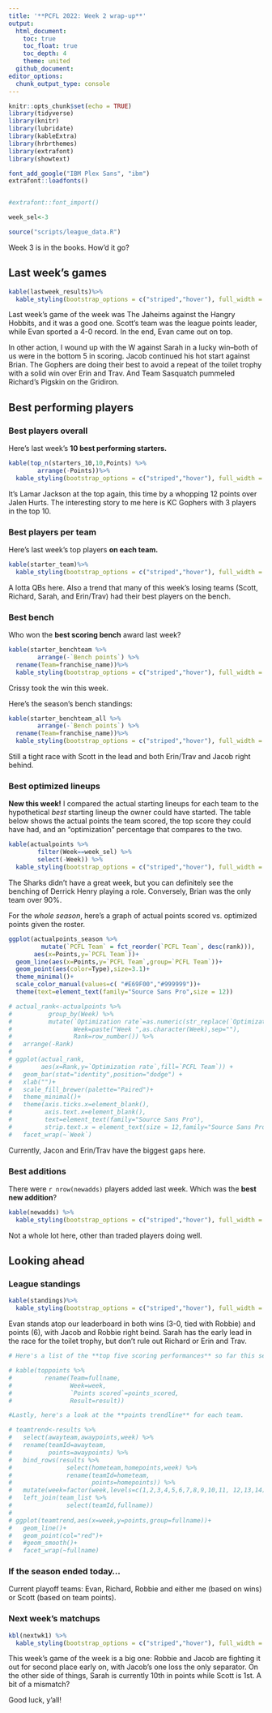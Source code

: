 ```yaml
---
title: '**PCFL 2022: Week 2 wrap-up**'
output:
  html_document:
    toc: true
    toc_float: true
    toc_depth: 4
    theme: united
  github_document:
editor_options: 
  chunk_output_type: console
---
```


```r
knitr::opts_chunk$set(echo = TRUE)
library(tidyverse)
library(knitr)
library(lubridate)
library(kableExtra)
library(hrbrthemes)
library(extrafont)
library(showtext)

font_add_google("IBM Plex Sans", "ibm")
extrafont::loadfonts()


#extrafont::font_import()

week_sel<-3

source("scripts/league_data.R")

```

Week 3 is in the books. How'd it go?

## Last week's games

```r
kable(lastweek_results)%>%
  kable_styling(bootstrap_options = c("striped","hover"), full_width = F, position = "left")
```

Last week's game of the week was The Jaheims against the Hangry Hobbits, and it was a good one. Scott's team was the league points leader, while Evan sported a 4-0 record. In the end, Evan came out on top.

In other action, I wound up with the W against Sarah in a lucky win--both of us were in the bottom 5 in scoring. Jacob continued his hot start against Brian. The Gophers are doing their best to avoid a repeat of the toilet trophy with a solid win over Erin and Trav. And Team Sasquatch pummeled Richard's Pigskin on the Gridiron.

## Best performing players

### Best players overall
Here's last week's **10 best performing starters.** 

```r
kable(top_n(starters_10,10,Points) %>%
        arrange(-Points))%>%
  kable_styling(bootstrap_options = c("striped","hover"), full_width = F, position = "left")

```

It's Lamar Jackson at the top again, this time by a whopping 12 points over Jalen Hurts. The interesting story to me here is KC Gophers with 3 players in the top 10.

### Best players per team
Here's last week's top players **on each team.**

```r
kable(starter_team)%>%
  kable_styling(bootstrap_options = c("striped","hover"), full_width = F, position = "left")
```

A lotta QBs here. Also a trend that many of this week's losing teams (Scott, Richard, Sarah, and Erin/Trav) had their best players on the bench.

### Best bench
Who won the **best scoring bench** award last week?

```r
kable(starter_benchteam %>% 
        arrange(-`Bench points`) %>%
  rename(Team=franchise_name))%>%
  kable_styling(bootstrap_options = c("striped","hover"), full_width = F, position = "left")
```

Crissy took the win this week.

Here's the season's bench standings:

```r
kable(starter_benchteam_all %>% 
        arrange(-`Bench points`) %>%
  rename(Team=franchise_name))%>%
  kable_styling(bootstrap_options = c("striped","hover"), full_width = F, position = "left")

```

Still a tight race with Scott in the lead and both Erin/Trav and Jacob right behind.

### Best optimized lineups
**New this week!** I compared the actual starting lineups for each team to the hypothetical _best_ starting lineup the owner could have started. The table below shows the actual points the team scored, the top score they could have had, and an "optimization" percentage that compares to the two.

```r
kable(actualpoints %>% 
        filter(Week==week_sel) %>% 
        select(-Week)) %>%
  kable_styling(bootstrap_options = c("striped","hover"), full_width = F, position = "left")
```

The Sharks didn't have a great week, but you can definitely see the benching of Derrick Henry playing a role. Conversely, Brian was the only team over 90%.

For the *whole season*, here's a graph of actual points scored vs. optimized points given the roster. 

```r

ggplot(actualpoints_season %>% 
         mutate(`PCFL Team` = fct_reorder(`PCFL Team`, desc(rank))),
       aes(x=Points,y=`PCFL Team`))+
  geom_line(aes(x=Points,y=`PCFL Team`,group=`PCFL Team`))+
  geom_point(aes(color=Type),size=3.1)+
  theme_minimal()+
  scale_color_manual(values=c( "#E69F00","#999999"))+
  theme(text=element_text(family="Source Sans Pro",size = 12))

# actual_rank<-actualpoints %>% 
#          group_by(Week) %>%
#          mutate(`Optimization rate`=as.numeric(str_replace(`Optimization rate`,"%","")),
#                 Week=paste("Week ",as.character(Week),sep=""),
#                 Rank=row_number()) %>%
#   arrange(-Rank)
# 
# ggplot(actual_rank,
#        aes(x=Rank,y=`Optimization rate`,fill=`PCFL Team`)) +
#   geom_bar(stat="identity",position="dodge") + 
#   xlab("")+
#   scale_fill_brewer(palette="Paired")+
#   theme_minimal()+
#   theme(axis.ticks.x=element_blank(),
#         axis.text.x=element_blank(),
#         text=element_text(family="Source Sans Pro"),
#         strip.text.x = element_text(size = 12,family="Source Sans Pro Semibold"))+
#   facet_wrap(~`Week`)
```

Currently, Jacon and Erin/Trav have the biggest gaps here.

### Best additions
There were `r nrow(newadds)` players added last week. Which was the **best new addition**?

```r
kable(newadds) %>%
  kable_styling(bootstrap_options = c("striped","hover"), full_width = F, position = "left")
```

Not a whole lot here, other than traded players doing well.



## Looking ahead

### League standings

```r
kable(standings)%>%
  kable_styling(bootstrap_options = c("striped","hover"), full_width = F, position = "left")

```

Evan stands atop our leaderboard in both wins (3-0, tied with Robbie) and points (6), with Jacob and Robbie right beind. Sarah has the early lead in the race for the toilet trophy, but don't rule out Richard or Erin and Trav.

```r
# Here's a list of the **top five scoring performances** so far this season.

# kable(toppoints %>%
#         rename(Team=fullname,
#                Week=week,
#                `Points scored`=points_scored,
#                Result=result))
```


```r
#Lastly, here's a look at the **points trendline** for each team.

# teamtrend<-results %>%
#   select(awayteam,awaypoints,week) %>%
#   rename(teamId=awayteam,
#          points=awaypoints) %>%
#   bind_rows(results %>%
#               select(hometeam,homepoints,week) %>%
#               rename(teamId=hometeam,
#                      points=homepoints)) %>%
#   mutate(week=factor(week,levels=c(1,2,3,4,5,6,7,8,9,10,11, 12,13,14))) %>%
#   left_join(team_list %>%
#               select(teamId,fullname))
# 
# ggplot(teamtrend,aes(x=week,y=points,group=fullname))+
#   geom_line()+
#   geom_point(col="red")+
#   #geom_smooth()+
#   facet_wrap(~fullname)
```

### If the season ended today...

Current playoff teams: Evan, Richard, Robbie and either me (based on wins) or Scott (based on team points).

### Next week's matchups

```r
kbl(nextwk1) %>%
  kable_styling(bootstrap_options = c("striped","hover"), full_width = F, position = "left")
```

This week's game of the week is a big one: Robbie and Jacob are fighting it out for second place early on, with Jacob's one loss the only separator. On the other side of things, Sarah is currently 10th in points while Scott is 1st. A bit of a mismatch?

Good luck, y'all!